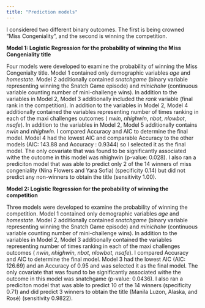```yaml
---
title: "Prediction models"
---
```


I considered two different binary outcomes. The first is being crowned "Miss Congeniality", and the second is winning the competition. 

**Model 1: Logistic Regression for the probability of winning the Miss Congeniality title**

Four models were developed to examine the probability of winning the Miss Congenialty title. Model 1 contained only demographic variables _age_ and _homestate_. Model 2 additionally contained _snatchgame_ (binary variable representing winning the Snatch Game episode) and _minichalw_ (continuous variable counting number of mini-challenge wins). In addition to the variables in Model 2, Model 3 additionally included the _rank_ variable (final rank in the competition). In addition to the variables in Model 2, Model 4 additionally contained the variables representing number of times ranking in each of the maxi challenges outcomes ( _nwin_, _nhighwin_, _nbot_, _nlowbot_, _nsafe_). In addition to the variables in Model 2, Model 5 additionally contains _nwin_ and _nhighwin_. I compared Accuracy and AIC to determine the final model. Model 4 had the lowest AIC and comparable Accuracy to the other models (AIC: 143.88 and Accuracy : 0.9344) so I selected it as the final model. 
The only covariate that was found to be significantly associated withe the outcome in this model was nhighwin (p-value: 0.028). 
I also ran a prediciton model that was able to predict only 2 of the 14 winners of miss congeniality (Nina Flowers and Yara Sofia) (specificity 0.14) but did not predict any non-winners to obtain the title (sensitivity 1.00).


**Model 2: Logistic Regression for the probability of winning the competition**

Three models were developed to examine the probability of winning the competition. Model 1 contained only demographic variables _age_ and _homestate_. Model 2 additionally contained _snatchgame_ (binary variable representing winning the Snatch Game episode) and _minichalw_ (continuous variable counting number of mini-challenge wins). In addition to the variables in Model 2, Model 3 additionally contained the variables representing number of times ranking in each of the maxi challenges outcomes ( _nwin_, _nhighwin_, _nbot_, _nlowbot_, _nsafe_). I compared Accuracy and AIC to determine the final model. Model 3 had the lowest AIC (AIC: 126.69) and an Accuracy of 0.95 and was selected it as the final model. 
The only covariate that was found to be significantly associated withe the outcome in this model was snatchgame (p-value: 0.0436). 
I also ran a prediciton model that was able to predict 10 of the 14 winners (specificity 0.71) and did predict 3 winners to obtain the title (Manila Luzon, Alaska, and Rosé) (sensitivity 0.9822).

